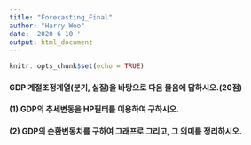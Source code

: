 ```yaml
---
title: "Forecasting_Final"
author: "Harry Woo"
date: '2020 6 10 '
output: html_document
---
```


```r
knitr::opts_chunk$set(echo = TRUE)
```

#### GDP 계절조정계열(분기, 실질)을 바탕으로 다음 물음에 답하시오.(20점)

#### (1) GDP의 추세변동을 HP필터를 이용하여 구하시오.



#### (2) GDP의 순환변동치를 구하여 그래프로 그리고, 그 의미를 정리하시오.


